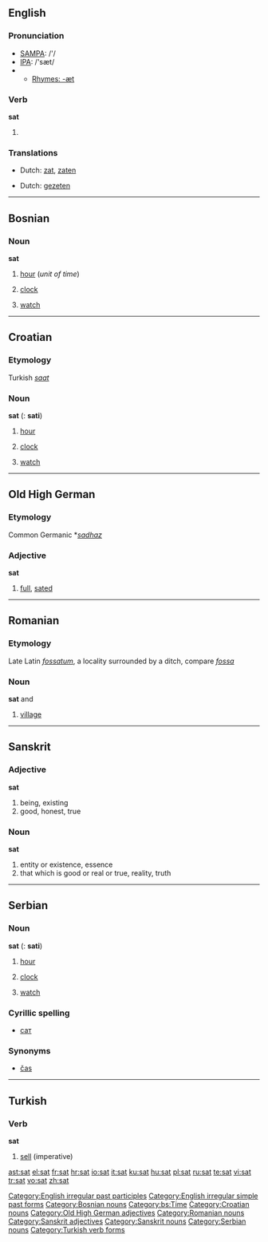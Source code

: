 ==English==

===Pronunciation===
*[[w:SAMPA|SAMPA]]: /'/
*[[w:IPA|IPA]]: /'sæt/
*{{audio|en-us-sat.ogg|Audio (US)}}
**[[Rhymes:English:-æt|Rhymes: -æt]]

===Verb===
'''sat'''

# {{past of|''[[sit]]''}}

===Translations===
{{rfc-level|Translations at L3+ (AutoFormat would have corrected level of Translations)}}
{{trans-top|Simple past}}
*Dutch: [[zat]], [[zaten]]
{{trans-mid}}
{{trans-bottom}}

{{trans-top|Past participle}}
*Dutch: [[gezeten]]
{{trans-mid}}
{{trans-bottom}}

[[Category:English irregular past participles]]
[[Category:English irregular simple past forms]]

----

==Bosnian==

===Noun===
'''sat''' {{m}} {{s}}

# {{i|plural: [[sati]]}} [[hour]] (''unit of time'')
# {{i|plural: [[satovi]]}} [[clock]]
# {{i|plural: [[satovi]]}} [[watch]]

[[Category:Bosnian nouns]]
[[Category:bs:Time]]

----

==Croatian==

===Etymology===
Turkish ''[[saat]]''

===Noun===
'''sat''' {{m}} {{s}} ({{p}}: '''sati''')

# {{i|plural: [[sati]]}}  [[hour]]
# {{i|plural: [[satovi]]}} [[clock]]
# {{i|plural: [[satovi]]}} [[watch]]

[[Category:Croatian nouns]]

----

==Old High German==

===Etymology===
Common Germanic *''[[sadhaz]]''

===Adjective===
'''sat'''

# [[full]], [[sated]]

[[Category:Old High German adjectives]]

----

==Romanian==

===Etymology===
Late Latin ''[[fossatum]]'', a locality surrounded by a ditch, compare ''[[fossa]]''

===Noun===
'''sat''' {{f}} and {{m}}

# [[village]]

[[Category:Romanian nouns]]

----

==Sanskrit==

{{wikipedia|sat (Sanskrit)}}

===Adjective===
'''sat'''

# being, existing
# good, honest, true

===Noun===
'''sat''' {{n}}

# entity or existence, essence
# that which is good or real or true, reality, truth

[[Category:Sanskrit adjectives]]
[[Category:Sanskrit nouns]]

----

==Serbian==

===Noun===
'''sat''' {{m}} {{s}} ({{p}}: '''sati''')

# {{i|plural: [[sati]]}} [[hour]]
# {{i|plural: [[satovi]]}} [[clock]]
# {{i|plural: [[satovi]]}} [[watch]]

===Cyrillic spelling===
*[[сат#Serbian|сат]]

===Synonyms===
*[[čas#Serbian|čas]]

[[Category:Serbian nouns]]

----

==Turkish==

===Verb===
'''sat'''

# [[sell]] (imperative)

[[Category:Turkish verb forms]]

[[ast:sat]]
[[el:sat]]
[[fr:sat]]
[[hr:sat]]
[[io:sat]]
[[it:sat]]
[[ku:sat]]
[[hu:sat]]
[[pl:sat]]
[[ru:sat]]
[[te:sat]]
[[vi:sat]]
[[tr:sat]]
[[vo:sat]]
[[zh:sat]]